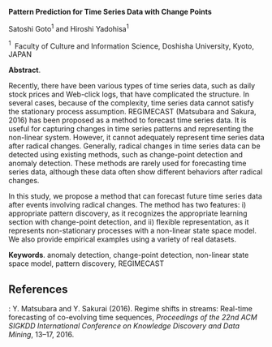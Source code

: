 <span>**Pattern Prediction for Time Series Data with Change
Points**</span>

Satoshi Goto$^1$ and Hiroshi Yadohisa$^1$

$^1 \;$ Faculty of Culture and Information Science, Doshisha University,
Kyoto, JAPAN

<span>**Abstract**</span>.

Recently, there have been various types of time series data, such as
daily stock prices and Web-click logs, that have complicated the
structure. In several cases, because of the complexity, time series data
cannot satisfy the stationary process assumption. REGIMECAST (Matsubara
and Sakura, 2016) has been proposed as a method to forecast time series
data. It is useful for capturing changes in time series patterns and
representing the non-linear system. However, it cannot adequately
represent time series data after radical changes. Generally, radical
changes in time series data can be detected using existing methods, such
as change-point detection and anomaly detection. These methods are
rarely used for forecasting time series data, although these data often
show different behaviors after radical changes.

In this study, we propose a method that can forecast future time series
data after events involving radical changes. The method has two
features: i) appropriate pattern discovery, as it recognizes the
appropriate learning section with change-point detection, and ii)
flexible representation, as it represents non-stationary processes with
a non-linear state space model. We also provide empirical examples using
a variety of real datasets.

<span>**Keywords**</span>. anomaly detection, change-point detection,
non-linear state space model, pattern discovery, REGIMECAST

References {#references .unnumbered}
----------

:   Y. Matsubara and Y. Sakurai (2016). Regime shifts in streams:
    Real-time forecasting of co-evolving time sequences,
    <span>*Proceedings of the 22nd ACM SIGKDD International Conference
    on Knowledge Discovery and Data Mining*</span>, 13–17, 2016.



